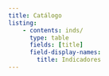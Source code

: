 ```yaml
---
title: Catálogo
listing:
    - contents: inds/
      type: table
      fields: [title]
      field-display-names: 
        title: Indicadores
---
```

